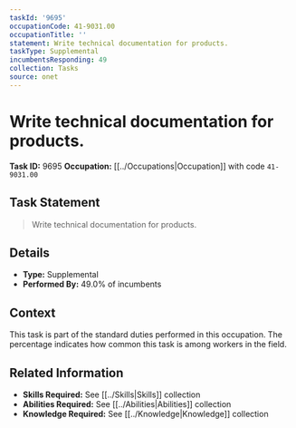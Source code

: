 ```yaml
---
taskId: '9695'
occupationCode: 41-9031.00
occupationTitle: ''
statement: Write technical documentation for products.
taskType: Supplemental
incumbentsResponding: 49
collection: Tasks
source: onet
---
```

# Write technical documentation for products.

**Task ID:** 9695
**Occupation:** [[../Occupations|Occupation]] with code `41-9031.00`

## Task Statement

> Write technical documentation for products.

## Details

- **Type:** Supplemental
- **Performed By:** 49.0% of incumbents

## Context

This task is part of the standard duties performed in this occupation. The percentage indicates how common this task is among workers in the field.

## Related Information

- **Skills Required:** See [[../Skills|Skills]] collection
- **Abilities Required:** See [[../Abilities|Abilities]] collection
- **Knowledge Required:** See [[../Knowledge|Knowledge]] collection
